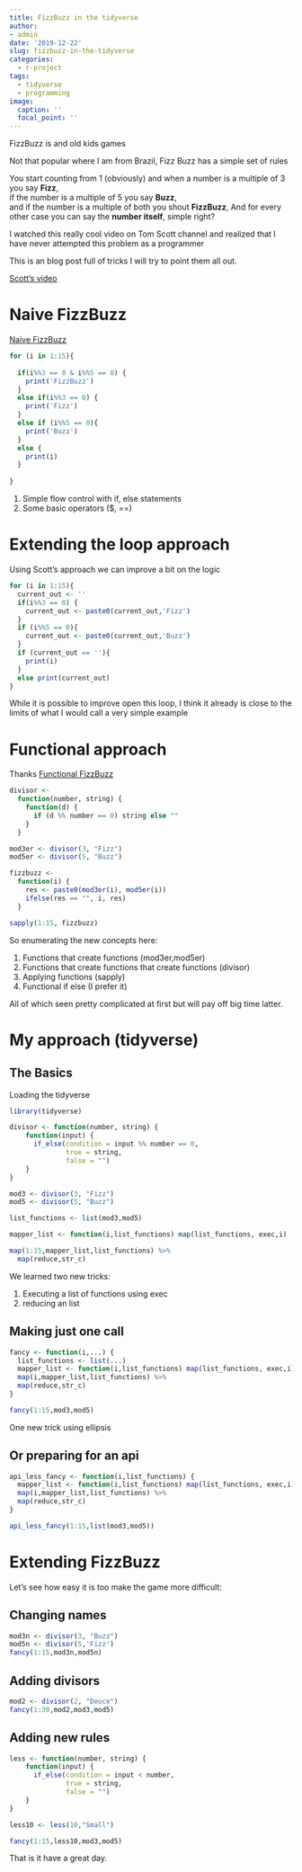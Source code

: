 ```yaml
---
title: FizzBuzz in the tidyverse
author: 
- admin
date: '2019-12-22'
slug: fizzbuzz-in-the-tidyverse
categories:
  - r-project
tags:
  - tidyverse
  - programming
image:
  caption: ''
  focal_point: ''
---
```





FizzBuzz is and old kids games

Not that popular where I am from Brazil, Fizz Buzz has a simple set of rules

You start counting from 1 (obviously) and when a number is a multiple of 3 you say **Fizz**,  
if the number is a multiple of 5 you say  **Buzz**,  
and if the number is a multiple of both you shout **FizzBuzz**,
And for every other case you can say the **number itself**, simple right?

I watched this really cool video on Tom Scott channel and realized that I have never attempted this problem as a programmer

This is an blog post full of tricks I will try to point them all out.

[Scott's video](https://youtu.be/QPZ0pIK_wsc)

# Naive FizzBuzz

[Naive FizzBuzz](https://www.r-bloggers.com/fizzbuzz-in-r-and-python/)

```r
for (i in 1:15){
  
  if(i%%3 == 0 & i%%5 == 0) {
    print('FizzBuzz')
  }
  else if(i%%3 == 0) {
    print('Fizz')
  }
  else if (i%%5 == 0){
    print('Buzz')
  }
  else {
    print(i)
  }
  
}
```

1. Simple flow control with if, else statements
2. Some basic operators ($, ==)

# Extending the loop approach

Using Scott's approach we can improve a bit on the logic

```r
for (i in 1:15){
  current_out <- ''
  if(i%%3 == 0) {
    current_out <- paste0(current_out,'Fizz')
  }
  if (i%%5 == 0){
    current_out <- paste0(current_out,'Buzz')
  }
  if (current_out == ''){
    print(i)
  }
  else print(current_out)
}
```

While it is possible to improve open this loop, I think it already is close to the limits of what I would call a very simple example

# Functional approach

Thanks [Functional FizzBuzz](https://www.r-bloggers.com/fizzbuzz-in-r/)

```r
divisor <-
  function(number, string) {
    function(d) {
      if (d %% number == 0) string else ""
    }
  }

mod3er <- divisor(3, "Fizz")
mod5er <- divisor(5, "Buzz")

fizzbuzz <- 
  function(i) {
    res <- paste0(mod3er(i), mod5er(i))
    ifelse(res == "", i, res)
  }

sapply(1:15, fizzbuzz)
```

So enumerating the new concepts here:

1. Functions that create functions (mod3er,mod5er)
2. Functions that create functions that create functions (divisor)
3. Applying functions (sapply)
4. Functional if else (I prefer it)

All of which seen pretty complicated at first but will pay off big time latter.

# My approach (tidyverse)

## The Basics

Loading the tidyverse

```r
library(tidyverse)
```

```r
divisor <- function(number, string) {
    function(input) {
      if_else(condition = input %% number == 0,
              true = string,
              false = "")
    }
}

mod3 <- divisor(3, "Fizz")
mod5 <- divisor(5, "Buzz")

list_functions <- list(mod3,mod5)

mapper_list <- function(i,list_functions) map(list_functions, exec,i)

map(1:15,mapper_list,list_functions) %>% 
  map(reduce,str_c)
```

We learned two new tricks:

1. Executing a list of functions using exec
2. reducing an list



## Making just one call

```r
fancy <- function(i,...) {
  list_functions <- list(...)
  mapper_list <- function(i,list_functions) map(list_functions, exec,i)
  map(i,mapper_list,list_functions) %>%
  map(reduce,str_c)
}

fancy(1:15,mod3,mod5)
```

One new trick using ellipsis

## Or preparing for an api

```r
api_less_fancy <- function(i,list_functions) {
  mapper_list <- function(i,list_functions) map(list_functions, exec,i)
  map(i,mapper_list,list_functions) %>%
  map(reduce,str_c)
}

api_less_fancy(1:15,list(mod3,mod5))
```

# Extending FizzBuzz

Let's see how easy it is too make the game more difficult:

## Changing names

```r
mod3n <- divisor(3, "Buzz")
mod5n <- divisor(5,'Fizz')
fancy(1:15,mod3n,mod5n)
```


## Adding divisors

```r
mod2 <- divisor(2, "Deuce")
fancy(1:30,mod2,mod3,mod5)
```

## Adding new rules

```r
less <- function(number, string) {
    function(input) {
      if_else(condition = input < number,
              true = string,
              false = "")
    }
}
```

```r
less10 <- less(10,"Small")
```

```r
fancy(1:15,less10,mod3,mod5)
```

That is it have a great day.

